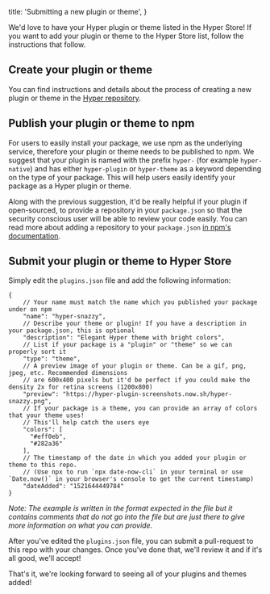 
  title: 'Submitting a new plugin or theme',
}


We'd love to have your Hyper plugin or theme listed in the Hyper Store!
If you want to add your plugin or theme to the Hyper Store list, follow the instructions that follow.

## Create your plugin or theme

You can find instructions and details about the process of creating a new plugin or theme in the [Hyper repository](https://github.com/vercel/hyper/blob/canary/PLUGINS.md).

## Publish your plugin or theme to npm

For users to easily install your package, we use npm as the underlying service, therefore your plugin or theme needs to be published to npm.
We suggest that your plugin is named with the prefix `hyper-` (for example `hyper-native`) and has either `hyper-plugin` or `hyper-theme` as a keyword depending on the type of your package.
This will help users easily identify your package as a Hyper plugin or theme.

Along with the previous suggestion, it'd be really helpful if your plugin if open-sourced, to provide a repository in your `package.json` so that the security conscious user will be able to review your code easily. You can read more about adding a repository to your `package.json` [in npm's documentation](https://docs.npmjs.com/files/package.json#repository).

## Submit your plugin or theme to Hyper Store

Simply edit the `plugins.json` file and add the following information:

```
{
    // Your name must match the name which you published your package under on npm
    "name": "hyper-snazzy",
    // Describe your theme or plugin! If you have a description in your package.json, this is optional
    "description": "Elegant Hyper theme with bright colors",
    // List if your package is a "plugin" or "theme" so we can properly sort it
    "type": "theme",
    // A preview image of your plugin or theme. Can be a gif, png, jpeg, etc. Recommended dimensions
    // are 600x400 pixels but it'd be perfect if you could make the density 2x for retina screens (1200x800)
    "preview": "https://hyper-plugin-screenshots.now.sh/hyper-snazzy.png",
    // If your package is a theme, you can provide an array of colors that your theme uses!
    // This'll help catch the users eye
    "colors": [
      "#eff0eb",
      "#282a36"
    ],
    // The timestamp of the date in which you added your plugin or theme to this repo.
    // (Use npx to run `npx date-now-cli` in your terminal or use `Date.now()` in your browser's console to get the current timestamp)
    "dateAdded": "1521644449784"
}
```

_Note: The example is written in the format expected in the file but it contains comments that do not go into the file but are just there to give more information on what you can provide._

After you've edited the `plugins.json` file, you can submit a pull-request to this repo with your changes. Once you've done that, we'll review it and if it's all good, we'll accept!

That's it, we're looking forward to seeing all of your plugins and themes added!
